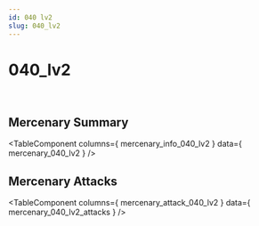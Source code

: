 ```yaml
---
id: 040 lv2
slug: 040_lv2
---
```



# 040_lv2

<div style = {{ display: "flex" }}>
    <Image img={require('@site/static/img/mercenaries/illust/thum_char_view_n_040.jpg')}/>
    <Image img={require('@site/static/img/mercenaries/illust/thum_char_view_o_040.jpg')}/>
</div>

## Mercenary Summary

<TableComponent
  columns={ mercenary_info_040_lv2 }
  data={ mercenary_040_lv2 }
/>

## Mercenary Attacks

<TableComponent
  columns={ mercenary_attack_040_lv2 }
  data={ mercenary_040_lv2_attacks }
/>